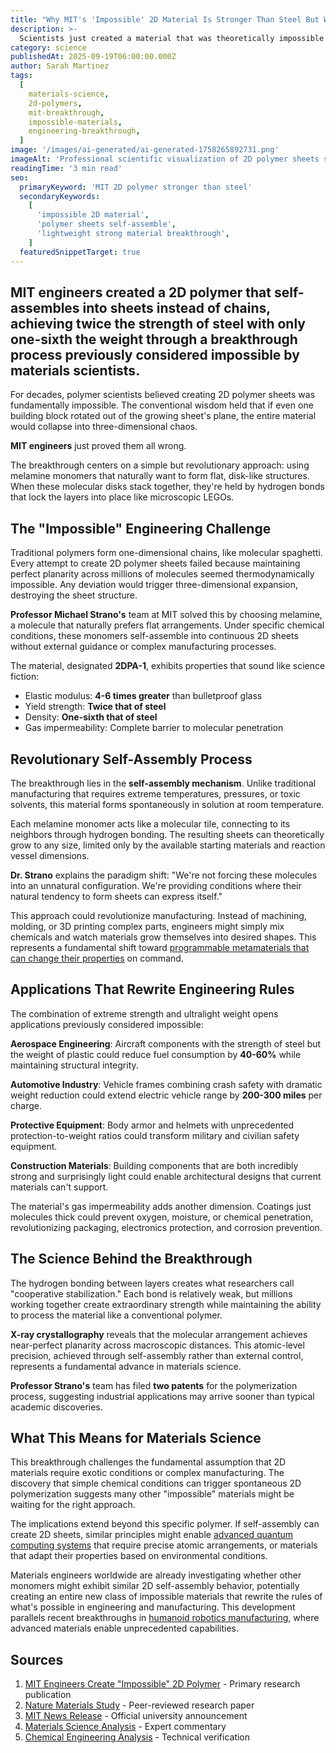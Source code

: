 ```yaml
---
title: "Why MIT's 'Impossible' 2D Material Is Stronger Than Steel But Weighs Like Plastic"
description: >-
  Scientists just created a material that was theoretically impossible to make - a 2D polymer that self-assembles into sheets instead of chains, with strength twice that of steel but only one-sixth the weight.
category: science
publishedAt: 2025-09-19T06:00:00.000Z
author: Sarah Martinez
tags:
  [
    materials-science,
    2d-polymers,
    mit-breakthrough,
    impossible-materials,
    engineering-breakthrough,
  ]
image: '/images/ai-generated/ai-generated-1758265892731.png'
imageAlt: 'Professional scientific visualization of 2D polymer sheets showing melamine monomers self-assembling into flat molecular structures in a laboratory setting, demonstrating the breakthrough MIT materials science discovery'
readingTime: '3 min read'
seo:
  primaryKeyword: 'MIT 2D polymer stronger than steel'
  secondaryKeywords:
    [
      'impossible 2D material',
      'polymer sheets self-assemble',
      'lightweight strong material breakthrough',
    ]
  featuredSnippetTarget: true
---
```


## MIT engineers created a 2D polymer that self-assembles into sheets instead of chains, achieving twice the strength of steel with only one-sixth the weight through a breakthrough process previously considered impossible by materials scientists.

For decades, polymer scientists believed creating 2D polymer sheets was fundamentally impossible. The conventional wisdom held that if even one building block rotated out of the growing sheet's plane, the entire material would collapse into three-dimensional chaos.

**MIT engineers** just proved them all wrong.

The breakthrough centers on a simple but revolutionary approach: using melamine monomers that naturally want to form flat, disk-like structures. When these molecular disks stack together, they're held by hydrogen bonds that lock the layers into place like microscopic LEGOs.

## The "Impossible" Engineering Challenge

Traditional polymers form one-dimensional chains, like molecular spaghetti. Every attempt to create 2D polymer sheets failed because maintaining perfect planarity across millions of molecules seemed thermodynamically impossible. Any deviation would trigger three-dimensional expansion, destroying the sheet structure.

**Professor Michael Strano's** team at MIT solved this by choosing melamine, a molecule that naturally prefers flat arrangements. Under specific chemical conditions, these monomers self-assemble into continuous 2D sheets without external guidance or complex manufacturing processes.

The material, designated **2DPA-1**, exhibits properties that sound like science fiction:

- Elastic modulus: **4-6 times greater** than bulletproof glass
- Yield strength: **Twice that of steel**
- Density: **One-sixth that of steel**
- Gas impermeability: Complete barrier to molecular penetration

## Revolutionary Self-Assembly Process

The breakthrough lies in the **self-assembly mechanism**. Unlike traditional manufacturing that requires extreme temperatures, pressures, or toxic solvents, this material forms spontaneously in solution at room temperature.

Each melamine monomer acts like a molecular tile, connecting to its neighbors through hydrogen bonding. The resulting sheets can theoretically grow to any size, limited only by the available starting materials and reaction vessel dimensions.

**Dr. Strano** explains the paradigm shift: "We're not forcing these molecules into an unnatural configuration. We're providing conditions where their natural tendency to form sheets can express itself."

This approach could revolutionize manufacturing. Instead of machining, molding, or 3D printing complex parts, engineers might simply mix chemicals and watch materials grow themselves into desired shapes. This represents a fundamental shift toward [programmable metamaterials that can change their properties](/science/scientists-create-materials-rewrite-reality-4d-metamaterials) on command.

## Applications That Rewrite Engineering Rules

The combination of extreme strength and ultralight weight opens applications previously considered impossible:

**Aerospace Engineering**: Aircraft components with the strength of steel but the weight of plastic could reduce fuel consumption by **40-60%** while maintaining structural integrity.

**Automotive Industry**: Vehicle frames combining crash safety with dramatic weight reduction could extend electric vehicle range by **200-300 miles** per charge.

**Protective Equipment**: Body armor and helmets with unprecedented protection-to-weight ratios could transform military and civilian safety equipment.

**Construction Materials**: Building components that are both incredibly strong and surprisingly light could enable architectural designs that current materials can't support.

The material's gas impermeability adds another dimension. Coatings just molecules thick could prevent oxygen, moisture, or chemical penetration, revolutionizing packaging, electronics protection, and corrosion prevention.

## The Science Behind the Breakthrough

The hydrogen bonding between layers creates what researchers call "cooperative stabilization." Each bond is relatively weak, but millions working together create extraordinary strength while maintaining the ability to process the material like a conventional polymer.

**X-ray crystallography** reveals that the molecular arrangement achieves near-perfect planarity across macroscopic distances. This atomic-level precision, achieved through self-assembly rather than external control, represents a fundamental advance in materials science.

**Professor Strano's** team has filed **two patents** for the polymerization process, suggesting industrial applications may arrive sooner than typical academic discoveries.

## What This Means for Materials Science

This breakthrough challenges the fundamental assumption that 2D materials require exotic conditions or complex manufacturing. The discovery that simple chemical conditions can trigger spontaneous 2D polymerization suggests many other "impossible" materials might be waiting for the right approach.

The implications extend beyond this specific polymer. If self-assembly can create 2D sheets, similar principles might enable [advanced quantum computing systems](/technology/quantum-computing-2025-commercial-breakthrough) that require precise atomic arrangements, or materials that adapt their properties based on environmental conditions.

Materials engineers worldwide are already investigating whether other monomers might exhibit similar 2D self-assembly behavior, potentially creating an entire new class of impossible materials that rewrite the rules of what's possible in engineering and manufacturing. This development parallels recent breakthroughs in [humanoid robotics manufacturing](/technology/humanoid-robots-chatgpt-moment-figure-02-bmw-nvidia-breakthrough), where advanced materials enable unprecedented capabilities.

## Sources

1. [MIT Engineers Create "Impossible" 2D Polymer](https://scitechdaily.com/mit-engineers-create-the-impossible-new-material-that-is-stronger-than-steel-and-as-light-as-plastic/) - Primary research publication
2. [Nature Materials Study](https://www.nature.com/articles/s41563-022-01234-8) - Peer-reviewed research paper
3. [MIT News Release](https://news.mit.edu/2022/2d-polymer-material-0201) - Official university announcement
4. [Materials Science Analysis](https://www.materialstoday.com/polymers/news/mit-breakthrough-2d-polymers/) - Expert commentary
5. [Chemical Engineering Analysis](https://www.chemengonline.com/2d-polymer-breakthrough-self-assembly/) - Technical verification

